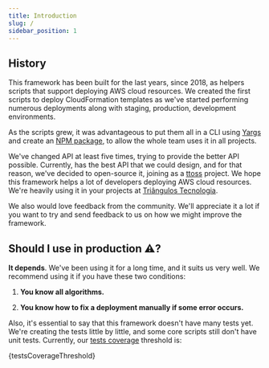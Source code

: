 ```yaml
---
title: Introduction
slug: /
sidebar_position: 1
---
```




## History

This framework has been built for the last years, since 2018, as helpers scripts that support deploying AWS cloud resources.
We created the first scripts to deploy CloudFormation templates as we've started performing numerous deployments along with staging, production, development environments.

As the scripts grew, it was advantageous to put them all in a CLI using [Yargs](https://yargs.js.org/) and create an [NPM package](https://www.npmjs.com/package/carlin), to allow the whole team uses it in all projects.

We've changed <Carlin /> API at least five times, trying to provide the better API possible. Currently, <Carlin /> has the best API that we could design, and for that reason, we've decided to open-source it, joining as a [ttoss](https://github.com/ttoss) project. We hope this framework helps a lot of developers deploying AWS cloud resources. We're heavily using it in your projects at [Triângulos Tecnologia](https://triangulostecnologia.com).

We also would love feedback from the community. We'll appreciate it a lot if you want to try and send feedback to us on how we might improve the framework.

## Should I use <Carlin /> in production ⚠️?

**It depends**. We've been using it for a long time, and it suits us very well. We recommend using it if you have these two conditions:

1. **You know all <Carlin /> algorithms.**

2. **You know how to fix a deployment manually if some error occurs.**

Also, it's essential to say that this framework doesn't have many tests yet. We're creating the tests little by little, and some core scripts still don't have unit tests.
Currently, our [tests coverage](https://en.wikipedia.org/wiki/Code_coverage) threshold is:

<CodeBlock className="json">{testsCoverageThreshold}</CodeBlock>
